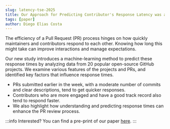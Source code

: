 ```yaml
---
slug: latency-tse-2025
title: Our Approach for Predicting Contributor's Response Latency was accepted at TSE. 
tags: [paper]
author: Diego Elias Costa
---
```


The efficiency of a Pull Request (PR) process hinges on how quickly maintainers and contributors respond to each other. Knowing how long this might take can improve interactions and manage expectations. 

Our new study introduces a machine-learning method to predict these response times by analyzing data from 20 popular open-source GitHub projects. We examine various features of the projects and PRs, and identified key factors that influence response times. 
- PRs submitted earlier in the week, with a moderate number of commits and clear descriptions, tend to get quicker responses. 
- Contributors who are more engaged and have a good track record also tend to respond faster. 
- We also highlight how understanding and predicting response times can enhance the PR review process.

:::info
Interested? You can find a pre-print of our paper [here](https://arxiv.org/abs/2311.07786). 
:::